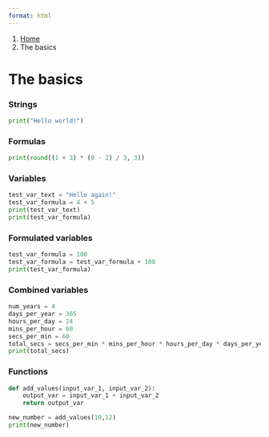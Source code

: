 ```yaml
---
format: html
---
```


<nav class="govuk-breadcrumbs" aria-label="Breadcrumb">
 <ol class="govuk-breadcrumbs__list">
  <li class="govuk-breadcrumbs__list-item">
   <a class="govuk-breadcrumbs__link" href="../../index.qmd">Home</a>
  </li>
  <li class="govuk-breadcrumbs__list-item">
   <span aria-current="page">The basics</span>
  </li>
 </ol>
</nav>

<h1 class="govuk-heading-xl govuk-!-margin-top-6 govuk-!-margin-bottom-6">The basics</h1>

<div class="govuk-body govuk-!-margin-bottom-6">
 <h3 class="govuk-heading-m">Strings</h3>
```python
print("Hello world!")
```
</div>

<div class="govuk-body govuk-!-margin-bottom-6">
 <h3 class="govuk-heading-m">Formulas</h3>
```python
print(round((1 + 3) * (9 - 2) / 3, 3))
```
</div>

<div class="govuk-body govuk-!-margin-bottom-6">
 <h3 class="govuk-heading-m">Variables</h3>
```python
test_var_text = "Hello again!"
test_var_formula = 4 + 5
print(test_var_text)
print(test_var_formula)
```
</div>

<div class="govuk-body govuk-!-margin-bottom-6">
 <h3 class="govuk-heading-m">Formulated variables</h3>
```python
test_var_formula = 100
test_var_formula = test_var_formula + 100
print(test_var_formula)
```
</div>

<div class="govuk-body govuk-!-margin-bottom-6">
 <h3 class="govuk-heading-m">Combined variables</h3>
```python
num_years = 4
days_per_year = 365 
hours_per_day = 24
mins_per_hour = 60
secs_per_min = 60
total_secs = secs_per_min * mins_per_hour * hours_per_day * days_per_year * num_years
print(total_secs)
```
</div>

<div class="govuk-body govuk-!-margin-bottom-6">
 <h3 class="govuk-heading-m">Functions</h3>
```python
def add_values(input_var_1, input_var_2):
    output_var = input_var_1 + input_var_2
    return output_var

new_number = add_values(10,12)
print(new_number)
```
</div>
